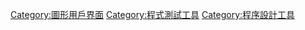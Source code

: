 [[Category:圖形用戶界面|Category:圖形用戶界面]]
[[Category:程式測試工具|Category:程式測試工具]]
[[Category:程序設計工具|Category:程序設計工具]]